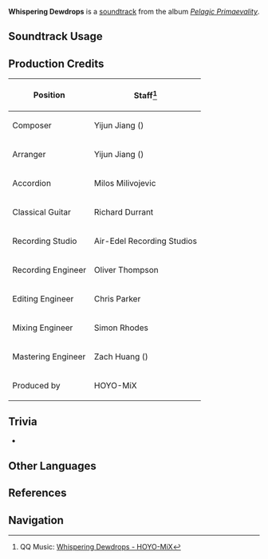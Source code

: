 {{Soundtrack Infobox
|image          = Pelagic Primaevality.png
|album          = Pelagic Primaevality
|disc           = 2
|number         = 54
|featured       =
|featured2      =
|featured3      =
|featured_disc  =
|featured_disc2 =
|featured_disc3 =
|youtube_id     = JMhB6x-GykQ
|spotify_id     = 3zBxJxyK1rQ2qShWQ8yZ5T
|previous       = Vestige of Belleau
|next           = A Sweet Dream in Fontaine
}}
'''Whispering Dewdrops''' is a [[soundtrack]] from the album ''[[Pelagic Primaevality]]''.

==Soundtrack Usage==
{{Soundtrack Usage
|quest    = 
|location = Fontaine Research Institute of Kinetic Energy Engineering Region//day;;Liffey Region//day
|domain   = 
}}

==Production Credits==
{| class="wikitable"
! Position
! Staff<ref>QQ Music: [https://y.qq.com/n/ryqq/songDetail/001kTWEf2RaCi3 {{zh|轻语如露}} Whispering Dewdrops - HOYO-MiX]</ref>
|-
| Composer
| Yijun Jiang ({{zh|姜以君}})
|-
| Arranger
| Yijun Jiang ({{zh|姜以君}})
|-
| Accordion
| Milos Milivojevic
|-
| Classical Guitar
| Richard Durrant
|-
| Recording Studio
| Air-Edel Recording Studios
|-
| Recording Engineer
| Oliver Thompson
|-
| Editing Engineer
| Chris Parker
|-
| Mixing Engineer
| Simon Rhodes
|-
| Mastering Engineer
| Zach Huang ({{zh|黄巍}})
|-
| Produced by
| HOYO-MiX
|}

==Trivia==
* {{Transclude|Across the Meadows|AcrossMeadowsTheme|section=1}}

==Other Languages==
{{Other Languages
|en      = Whispering Dewdrops
|zhs     = 轻语如露
|zhs_rm  = Qīngyǔ Rú Lù
|zht     = 輕語如露
|zht_rm  = Qīngyǔ Rú Lù
|zh_tl   = Words Tender as Dew
|ja      = ささめく霧
|ja_rm   = Sasameku Kiri
|ja_tl   = Whispering Mist
}}

==References==
{{Reflist}}

==Navigation==
{{Soundtrack Navbox|Pelagic Primaevality}}